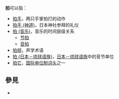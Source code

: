'''拍'''可以指：
* [[拍手|拍手]]，两只手掌拍打的动作
* [[拍手_(神道)|拍手 (神道)]]，日本神社参拜的礼仪
* [[拍_(音乐)|拍 (音乐)]]，音乐的时间层级关系
** [[节拍|节拍]]
** [[音拍|音拍]]
* [[拍频|拍频]]，声学术语
* [[拍_(日本－琉球语族)|拍 (日本－琉球语族)]]，[[日本－琉球语族|日本－琉球语族]]中的音节单位
* [[拍它|拍它]]，[[国际单位制词头|国际单位制词头]]之一

== 參見 ==
* {{Lookfrom}}

{{disambig|Cat=一字消歧義}}